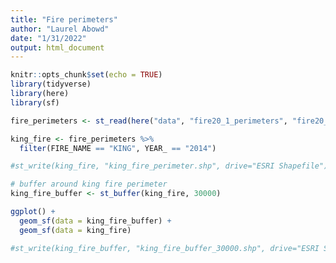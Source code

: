 ```yaml
---
title: "Fire perimeters"
author: "Laurel Abowd"
date: "1/31/2022"
output: html_document
---
```


```r
knitr::opts_chunk$set(echo = TRUE)
library(tidyverse)
library(here)
library(sf)
```


```r
fire_perimeters <- st_read(here("data", "fire20_1_perimeters", "fire20_1.gdb"))
```
```r
king_fire <- fire_perimeters %>% 
  filter(FIRE_NAME == "KING", YEAR_ == "2014") 
```

```r
#st_write(king_fire, "king_fire_perimeter.shp", drive="ESRI Shapefile")
```

```r
# buffer around king fire perimeter
king_fire_buffer <- st_buffer(king_fire, 30000)
```

```r
ggplot() +
  geom_sf(data = king_fire_buffer) +
  geom_sf(data = king_fire)
```

```r
#st_write(king_fire_buffer, "king_fire_buffer_30000.shp", drive="ESRI Shapefile")
```


